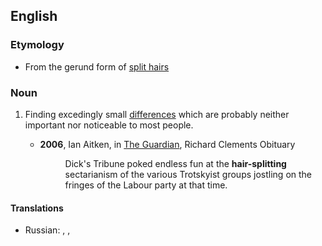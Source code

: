 ==English==
===Etymology===
* From the gerund form of [[split hairs]]
===Noun===
{{en-adj}}

# {{idiom}} Finding excedingly small [[differences]] which are probably neither important nor noticeable to most people.
#*'''2006''', Ian Aitken, in [[w:The Guardian|The Guardian]], Richard Clements Obituary
#*:Dick's Tribune poked endless fun at the '''hair-splitting''' sectarianism of the various Trotskyist groups jostling on the fringes of the Labour party at that time.

====Translations====
*Russian: {{t|ru|скрупулёзный|tr=skrupul'óznyj}}, {{t|ru|дотошный|tr=dotóšnyj}}, {{t|ru|въедливый|tr=vjédlivyj}}